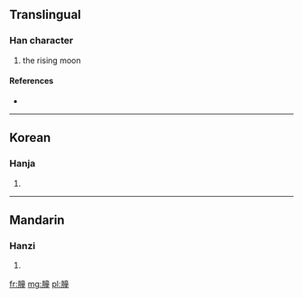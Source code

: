 ==Translingual==

===Han character===
{{Han char|rn=74|rad=月|as=12|sn=16|four=7021<sub>4</sub>|canj=月卜廿土 (BYTG)}}

# the rising moon

====References====
* {{Han ref|kx=0506.310|dkj=14400|dj=0887.250|hdz=32113.050|uh=6723|ud=26403|bh=E9BD|bd=59837}}

----

==Korean==

===Hanja===
{{ko-hanja|hangeul=동|eumhun=|rv=dong|mr=tong|y=tong}}

# {{defn|Korean|sort=月12}}

----

==Mandarin==

===Hanzi===
{{cmn-hanzi|pin=[[tóng]] ([[tong2]])|wg=t'ung<sup>2</sup>}}

# {{defn|Mandarin|sort=月12}}

[[fr:朣]]
[[mg:朣]]
[[pl:朣]]